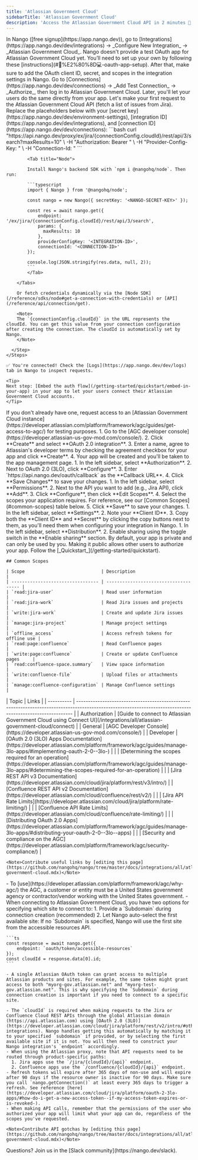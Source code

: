 ```yaml
---
title: 'Atlassian Government Cloud'
sidebarTitle: 'Atlassian Government Cloud'
description: 'Access the Atlassian Government Cloud API in 2 minutes 💨'
---
```


<Tabs>
  <Tab title="🚀 Quickstart">
    <Steps>
      <Step title="Create an integration">
        In Nango ([free signup](https://app.nango.dev)), go to [Integrations](https://app.nango.dev/dev/integrations) -> _Configure New Integration_ -> _Atlassian Government Cloud_. Nango doesn't provide a test OAuth app for Atlassian Government Cloud yet. You’ll need to set up your own by following these [instructions](#🧑%E2%80%8D💻-oauth-app-setup). After that, make sure to add the OAuth client ID, secret, and scopes in the integration settings in Nango.
      </Step>
      <Step title="Authorize Atlassian Government Cloud">
        Go to [Connections](https://app.nango.dev/dev/connections) -> _Add Test Connection_ -> _Authorize_, then log in to Atlassian Government Cloud. Later, you'll let your users do the same directly from your app.
      </Step>
      <Step title="Call the Atlassian Government Cloud API">
        Let's make your first request to the Atlassian Government Cloud API (fetch a list of issues from Jira). Replace the placeholders below with your [secret key](https://app.nango.dev/dev/environment-settings), [integration ID](https://app.nango.dev/dev/integrations), and [connection ID](https://app.nango.dev/dev/connections):
        <Tabs>
            <Tab title="cURL">
                ```bash
                curl "https://api.nango.dev/proxy/ex/jira/{connectionConfig.cloudId}/rest/api/3/search?maxResults=10" \
                  -H "Authorization: Bearer <NANGO-SECRET-KEY>" \
                  -H "Provider-Config-Key: <INTEGRATION-ID>" \
                  -H "Connection-Id: <CONNECTION-ID>"
                ```
            </Tab>

            <Tab title="Node">

            Install Nango's backend SDK with `npm i @nangohq/node`. Then run:

            ```typescript
            import { Nango } from '@nangohq/node';

            const nango = new Nango({ secretKey: '<NANGO-SECRET-KEY>' });

            const res = await nango.get({
                endpoint: '/ex/jira/{connectionConfig.cloudId}/rest/api/3/search',
                params: {
                  maxResults: 10
                },
                providerConfigKey: '<INTEGRATION-ID>',
                connectionId: '<CONNECTION-ID>'
            });

            console.log(JSON.stringify(res.data, null, 2));
            ```
            </Tab>

        </Tabs>

        Or fetch credentials dynamically via the [Node SDK](/reference/sdks/node#get-a-connection-with-credentials) or [API](/reference/api/connection/get).

        <Note>
        The `{connectionConfig.cloudId}` in the URL represents the cloudId. You can get this value from your connection configuration after creating the connection. The cloudId is automatically set by Nango.
        </Note>

      </Step>
    </Steps>

    ✅ You're connected! Check the [Logs](https://app.nango.dev/dev/logs) tab in Nango to inspect requests.

    <Tip>
    Next step: [Embed the auth flow](/getting-started/quickstart/embed-in-your-app) in your app to let your users connect their Atlassian Government Cloud accounts.
    </Tip>
  </Tab>
  <Tab title="🧑‍💻 OAuth app setup">
    <Steps>
      <Step title="Request access to an AGC developer account">
        If you don't already have one, request access to an [Atlassian Government Cloud instance](https://developer.atlassian.com/platform/framework/agc/guides/get-access-to-agc/) for testing purposes. 
      </Step>
      <Step title="Create a new OAuth 2.0 (3LO) app for Government Cloud">
        1. Go to the [AGC developer console](https://developer.atlassian-us-gov-mod.com/console/).
        2. Click **Create** and select **OAuth 2.0 integration**.
        3. Enter a name, agree to Atlassian's developer terms by checking the agreement checkbox for your app and click **Create**.
        4. Your app will be created and you'll be taken to the app management page.
      </Step>
      <Step title="Configure OAuth 2.0 (3LO)">
        1. In the left sidebar, select **Authorization**.
        2. Next to OAuth 2.0 (3LO), click **Configure**.
        3. Enter `https://api.nango.dev/oauth/callback` as the **Callback URL**.
        4. Click **Save Changes** to save your changes.
      </Step>
      <Step title="Add API permissions">
        1. In the left sidebar, select **Permissions**.
        2. Next to the API you want to add (e.g., Jira API), click **Add**.
        3. Click **Configure**, then click **Edit Scopes**.
        4. Select the scopes your application requires. For reference, see our [Common Scopes](#common-scopes) table below.
        5. Click **Save** to save your changes.
      </Step>
      <Step title="Obtain your client credentials">
        1. In the left sidebar, select **Settings**.
        2. Note your **Client ID**.
        3. Copy both the **Client ID** and **Secret** by clicking the copy buttons next to them, as you'll need them when configuring your integration in Nango.
      </Step>
      <Step title="Make your app available to users">
        1. In the left sidebar, select **Distribution**.
        2. Enable sharing using the toggle switch in the **Enable sharing** section.
       <Note>By default, your app is private and can only be used by you. Making it public allows other users to authorize your app.</Note>
      </Step>
      <Step title="Next">
        Follow the [_Quickstart_](/getting-started/quickstart).
      </Step>
    </Steps>

    ## Common Scopes

    | Scope                             | Description                           |
    | --------------------------------- | ------------------------------------- |
    | `read:jira-user`                  | Read user information                 |
    | `read:jira-work`                  | Read Jira issues and projects         |
    | `write:jira-work`                 | Create and update Jira issues         |
    | `manage:jira-project`             | Manage project settings               |
    | `offline_access`                  | Access refresh tokens for offline use |
    | `read:page:confluence`            | Read Confluence pages                 |
    | `write:page:confluence`           | Create or update Confluence pages     |
    | `read:confluence-space.summary`   | View space information                |
    | `write:confluence-file`           | Upload files or attachments           |
    | `manage:confluence-configuration` | Manage Confluence settings            |


  </Tab>
  <Tab title="🔗 Useful links">
    | Topic      | Links                                                                                                                                                      |
    | ---------- | ---------------------------------------------------------------------------------------------------------------------------------------------------------- |
    | Authorization | [Guide to connect to Atlassian Government Cloud using Connect UI](/integrations/all/atlassian-government-cloud/connect) |
    | General    | [AGC Developer Console](https://developer.atlassian-us-gov-mod.com/console/)                                                                         |
    | Developer  | [OAuth 2.0 (3LO) Apps Documentation](https://developer.atlassian.com/platform/framework/agc/guides/manage-3lo-apps/#implementing-oauth-2-0--3lo-)         |
    |            | [Determining the scopes required for an operation](https://developer.atlassian.com/platform/framework/agc/guides/manage-3lo-apps/#determining-the-scopes-required-for-an-operation) |
    |            | [Jira REST API v3 Documentation](https://developer.atlassian.com/cloud/jira/platform/rest/v3/intro/)  
    |            | [Confluence REST API v2 Documentation](https://developer.atlassian.com/cloud/confluence/rest/v2/)                                                       |
    |            | [Jira API Rate Limits](https://developer.atlassian.com/cloud/jira/platform/rate-limiting/)                                                                      |
    |            | [Confluence API Rate Limits](https://developer.atlassian.com/cloud/confluence/rate-limiting/)                                                                      |
    |            | [Distributing OAuth 2.0 Apps](https://developer.atlassian.com/platform/framework/agc/guides/manage-3lo-apps/#distributing-your-oauth-2-0--3lo--apps)     |
    |            | [Security and compliance on the AGC](https://developer.atlassian.com/platform/framework/agc/security-compliance/)                                                                      |

    <Note>Contribute useful links by [editing this page](https://github.com/nangohq/nango/tree/master/docs/integrations/all/atlassian-government-cloud.mdx)</Note>
  </Tab>
  <Tab title="🚨 API gotchas">
    - To [use](https://developer.atlassian.com/platform/framework/agc/why-agc/) the AGC, a customer or entity must be a United States government agency or contractor/vendor working with the United States government.
    - When connecting to Atlassian Government Cloud, you have two options for specifying which site to connect to:
      1. Provide a `Subdomain` during connection creation (recommended)
      2. Let Nango auto-select the first available site: If no `Subdomain` is specified, Nango will use the first site from the accessible resources API.

    ```ts
    const response = await nango.get({
        endpoint: `oauth/token/accessible-resources`
    });
    const cloudId = response.data[0].id;
    ```

    - A single Atlassian OAuth token can grant access to multiple Atlassian products and sites. For example, the same token might grant access to both "myorg-gov.atlassian.net" and "myorg-test-gov.atlassian.net". This is why specifying the `Subdomain` during connection creation is important if you need to connect to a specific site.

    - The `cloudId` is required when making requests to the Jira or Confluence Cloud REST APIs through the global Atlassian domain (https://api.atlassian.com) using [OAuth 2.0 (3LO)](https://developer.atlassian.com/cloud/jira/platform/rest/v2/intro/#other-integrations). Nango handles getting this automatically by matching it to your specified `subdomain` if provided, or by selecting the first available site if it is not. You will then need to construct your Nango integration's `endpoint` accordingly. 
    - When using the Atlassian proxy, note that API requests need to be routed through product-specific paths:
      1. Jira apps use the `/jira/{cloudId}/{api}` endpoint.
      2. Confluence apps use the `/confluence/{cloudId}/{api}` endpoint.
    - Refresh tokens will expire after 365 days of non-use and will expire after 90 days if the resource owner is inactive for 90 days. Make sure you call `nango.getConnection()` at least every 365 days to trigger a refresh. See reference [here](https://developer.atlassian.com/cloud/jira/platform/oauth-2-3lo-apps/#how-do-i-get-a-new-access-token--if-my-access-token-expires-or-is-revoked-).
    - When making API calls, remember that the permissions of the user who authorized your app will limit what your app can do, regardless of the scopes you've requested.
    
    <Note>Contribute API gotchas by [editing this page](https://github.com/nangohq/nango/tree/master/docs/integrations/all/atlassian-government-cloud.mdx)</Note>
  </Tab>
</Tabs>

<Info>
    Questions? Join us in the [Slack community](https://nango.dev/slack).
</Info>
